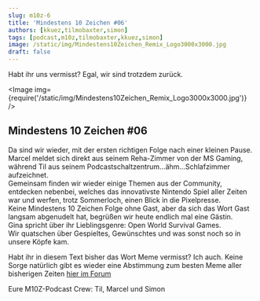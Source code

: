 ```yaml
---
slug: m10z-6
title: 'Mindestens 10 Zeichen #06'
authors: [kkuez,tilmobaxter,simon]
tags: [podcast,m10z,tilmobaxter,kkuez,simon]
image: /static/img/Mindestens10Zeichen_Remix_Logo3000x3000.jpg
draft: false
---
```



Habt ihr uns vermisst? Egal, wir sind trotzdem zurück.

<Image img={require('/static/img/Mindestens10Zeichen_Remix_Logo3000x3000.jpg')} />

<!--truncate-->

## Mindestens 10 Zeichen #06

Da sind wir wieder, mit der ersten richtigen Folge nach einer kleinen Pause.   
Marcel meldet sich direkt aus seinem Reha-Zimmer von der MS Gaming, während Til aus seinem Podcastschaltzentrum…ähm…Schlafzimmer aufzeichnet.  
Gemeinsam finden wir wieder einige Themen aus der Community, entdecken nebenbei, welches das innovativste Nintendo Spiel aller Zeiten war und werfen, trotz Sommerloch, einen Blick in die Pixelpresse.   
Keine Mindestens 10 Zeichen Folge ohne Gast, aber da sich das Wort Gast langsam abgenudelt hat, begrüßen wir heute endlich mal eine Gästin.   
Gina spricht über ihr Lieblingsgenre: Open World Survival Games.   
Wir quatschen über Gespieltes, Gewünschtes und was sonst noch so in unsere Köpfe kam.  
  
Habt ihr in diesem Text bisher das Wort Meme vermisst? Ich auch. Keine Sorge natürlich gibt es wieder eine Abstimmung zum besten Meme aller bisherigen Zeiten [hier im Forum](https://community.wasted.de/c/m10z/)
  
Eure M10Z-Podcast Crew:
Til, Marcel und Simon



<ReactPlayer
    width="100%"
    height="auto"
    controls
    url='https://m10z.picnotes.de/M10Z/M10Z_006.mp3'
/>
